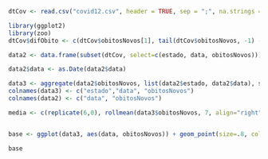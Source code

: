 

```r
dtCov <- read.csv("covid12.csv", header = TRUE, sep = ";", na.strings = "", encoding = "UTF-8")
```


```r
library(ggplot2)
library(zoo)
dtCov$difObito <- c(dtCov$obitosNovos[1], tail(dtCov$obitosNovos, -1) - head(dtCov$obitosNovos,-1))

```


```r
data2 <- data.frame(subset(dtCov, select=c(estado, data, obitosNovos)))

data2$data <- as.Date(data2$data)

data3 <- aggregate(data2$obitosNovos, list(data2$estado, data2$data), sum)
colnames(data3) <- c("estado","data", "obitosNovos")
colnames(data2) <- c("data", "obitosNovos")

media <- c(replicate(6,0), rollmean(data3$obitosNovos, 7, align="right"))


base <- ggplot(data3, aes(data, obitosNovos)) + geom_point(size=.8, colour="#BB1111") + labs(title="Óbitos - Covid-19", x="Dias", y="Nº de Óbitos Novos") + theme(panel.background = element_rect(fill="#F9E0E0", colour="#AABBAA"), plot.title = element_text(hjust=0.5)) #+ geom_line(aes(data, media), colour="#bb2222", size=0.8)

base



```
